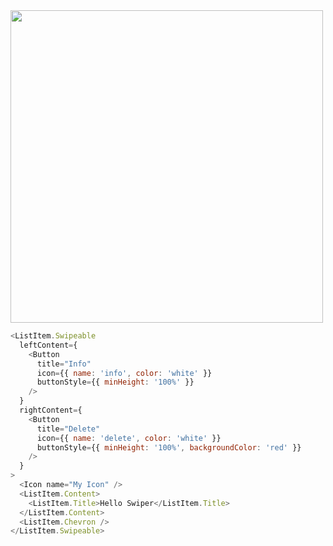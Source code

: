 <img src="/img/swipeable.gif" width="500" />

```js
<ListItem.Swipeable
  leftContent={
    <Button
      title="Info"
      icon={{ name: 'info', color: 'white' }}
      buttonStyle={{ minHeight: '100%' }}
    />
  }
  rightContent={
    <Button
      title="Delete"
      icon={{ name: 'delete', color: 'white' }}
      buttonStyle={{ minHeight: '100%', backgroundColor: 'red' }}
    />
  }
>
  <Icon name="My Icon" />
  <ListItem.Content>
    <ListItem.Title>Hello Swiper</ListItem.Title>
  </ListItem.Content>
  <ListItem.Chevron />
</ListItem.Swipeable>
```
